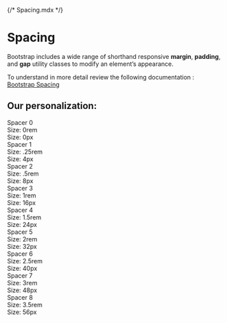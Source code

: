 {/* Spacing.mdx */}



<Meta title="Tokens-Atoms/Spacing" />

# Spacing

Bootstrap includes a wide range of shorthand responsive **margin**, **padding**, and **gap** utility classes to modify an element’s appearance.

To understand in more detail review the following documentation : [Bootstrap Spacing](https://getbootstrap.com/docs/5.2/utilities/spacing/)

## Our personalization:

<MApp>
  <div className="d-grid gap-4 mt-4">
    <div className="row align-items-center g-0">
      <div className="col-4 sp">
        <div className="fw-bold">Spacer 0</div>
        <div className="text-gray">
          <div>Size: 0rem</div>
          <div>Size: 0px</div>
        </div>
      </div>
      <div className="col-8">
        <div className="p-0 bg-primary border rounded-1" />
      </div>
    </div>
    <div className="row align-items-center g-0">
      <div className="col-4 sp">
        <div className="fw-bold">Spacer 1</div>
        <div className="text-gray">
          <div>Size: .25rem</div>
          <div>Size: 4px</div>
        </div>
      </div>
      <div className="col-8">
        <div className="p-1 bg-primary border rounded-1" />
      </div>
    </div>
    <div className="row align-items-center g-0">
      <div className="col-4 sp">
        <div className="fw-bold">Spacer 2</div>
        <div className="text-gray">
          <div>Size: .5rem</div>
          <div>Size: 8px</div>
        </div>
      </div>
      <div className="col-8">
        <div className="p-2 bg-primary border rounded-1" />
      </div>
    </div>
    <div className="row align-items-center g-0">
      <div className="col-4 sp">
        <div className="fw-bold">Spacer 3</div>
        <div className="text-gray">
          <div>Size: 1rem</div>
          <div>Size: 16px</div>
        </div>
      </div>
      <div className="col-8">
        <div className="p-3 bg-primary border rounded-1" />
      </div>
    </div>
    <div className="row align-items-center g-0">
      <div className="col-4 sp">
        <div className="fw-bold">Spacer 4</div>
        <div className="text-gray">
          <div>Size: 1.5rem</div>
          <div>Size: 24px</div>
        </div>
      </div>
      <div className="col-8">
        <div className="p-4 bg-primary border rounded-1" />
      </div>
    </div>
    <div className="row align-items-center g-0">
      <div className="col-4 sp">
        <div className="fw-bold">Spacer 5</div>
        <div className="text-gray">
          <div>Size: 2rem</div>
          <div>Size: 32px</div>
        </div>
      </div>
      <div className="col-8">
        <div className="p-5 bg-primary border rounded-1" />
      </div>
    </div>
    <div className="row align-items-center g-0">
      <div className="col-4 sp">
        <div className="fw-bold">Spacer 6</div>
        <div className="text-gray">
          <div>Size: 2.5rem</div>
          <div>Size: 40px</div>
        </div>
      </div>
      <div className="col-8">
        <div className="p-6 bg-primary border rounded-1" />
      </div>
    </div>
    <div className="row align-items-center g-0">
      <div className="col-4 sp">
        <div className="fw-bold">Spacer 7</div>
        <div className="text-gray">
          <div>Size: 3rem</div>
          <div>Size: 48px</div>
        </div>
      </div>
      <div className="col-8">
        <div className="p-7 bg-primary border rounded-1" />
      </div>
    </div>
    <div className="row align-items-center g-0">
      <div className="col-4 sp">
        <div className="fw-bold">Spacer 8</div>
        <div className="text-gray">
          <div>Size: 3.5rem</div>
          <div>Size: 56px</div>
        </div>
      </div>
      <div className="col-8">
        <div className="p-8 bg-primary border rounded-1" />
      </div>
    </div>
  </div>
</MApp>
